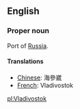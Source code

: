 ==English==

===Proper noun===

Port of [[Russia]].

====Translations====

*[[Chinese]]: 海參崴
*[[French]]: Vladivostok

[[pl:Vladivostok]]